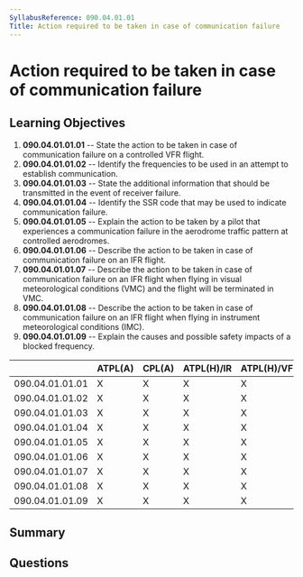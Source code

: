 ```yaml
---
SyllabusReference: 090.04.01.01
Title: Action required to be taken in case of communication failure
---
```


# Action required to be taken in case of communication failure

## Learning Objectives

1.  **090.04.01.01.01** -- State the action to be taken in case of communication
    failure on a controlled VFR flight.
2.  **090.04.01.01.02** -- Identify the frequencies to be used in an attempt to
    establish communication.
3.  **090.04.01.01.03** -- State the additional information that should be
    transmitted in the event of receiver failure.
4.  **090.04.01.01.04** -- Identify the SSR code that may be used to indicate
    communication failure.
5.  **090.04.01.01.05** -- Explain the action to be taken by a pilot that
    experiences a communication failure in the aerodrome traffic pattern at
    controlled aerodromes.
6.  **090.04.01.01.06** -- Describe the action to be taken in case of
    communication failure on an IFR flight.
7.  **090.04.01.01.07** -- Describe the action to be taken in case of
    communication failure on an IFR flight when flying in visual meteorological
    conditions (VMC) and the flight will be terminated in VMC.
8.  **090.04.01.01.08** -- Describe the action to be taken in case of
    communication failure on an IFR flight when flying in instrument
    meteorological conditions (IMC).
9.  **090.04.01.01.09** -- Explain the causes and possible safety impacts of a
    blocked frequency.

|                 | ATPL(A) | CPL(A) | ATPL(H)/IR | ATPL(H)/VFR | CPL(H) | IR | CBIR(A) |
| --------------- | ------- | ------ | ---------- | ----------- | ------ | -- | ------- |
| 090.04.01.01.01 | X       | X      | X          | X           | X      | X  | X       |
| 090.04.01.01.02 | X       | X      | X          | X           | X      | X  | X       |
| 090.04.01.01.03 | X       | X      | X          | X           | X      | X  | X       |
| 090.04.01.01.04 | X       | X      | X          | X           | X      | X  | X       |
| 090.04.01.01.05 | X       | X      | X          | X           | X      | X  | X       |
| 090.04.01.01.06 | X       | X      | X          | X           | X      | X  | X       |
| 090.04.01.01.07 | X       | X      | X          | X           | X      | X  | X       |
| 090.04.01.01.08 | X       | X      | X          | X           | X      | X  | X       |
| 090.04.01.01.09 | X       | X      | X          | X           | X      | X  | X       |

## Summary

## Questions
